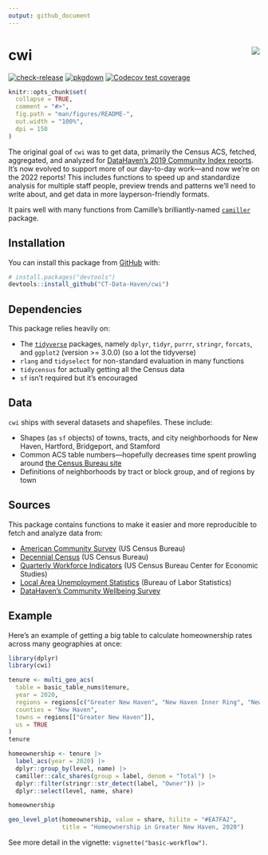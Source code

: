 ```yaml
---
output: github_document
---
```


<!-- README.md is generated from README.Rmd. Please edit that file -->

# cwi <img src="man/figures/logo.png" align="right" />

<!-- badges: start -->

[![check-release](https://github.com/CT-Data-Haven/cwi/actions/workflows/check-release.yaml/badge.svg)](https://github.com/CT-Data-Haven/cwi/actions/workflows/check-release.yaml)
[![pkgdown](https://github.com/CT-Data-Haven/cwi/actions/workflows/pkgdown.yaml/badge.svg)](https://github.com/CT-Data-Haven/cwi/actions/workflows/pkgdown.yaml)
[![Codecov test coverage](https://codecov.io/gh/CT-Data-Haven/cwi/branch/main/graph/badge.svg)](https://app.codecov.io/gh/CT-Data-Haven/cwi?branch=main)
<!-- badges: end -->

```r
knitr::opts_chunk$set(
  collapse = TRUE,
  comment = "#>",
  fig.path = "man/figures/README-",
  out.width = "100%",
  dpi = 150
)
```

The original goal of `cwi` was to get data, primarily the Census ACS, fetched, aggregated, and analyzed for [DataHaven's 2019 Community Index reports](http://ctdatahaven.org/reports/greater-new-haven-community-index). It's now evolved to support more of our day-to-day work—and now we're on the 2022 reports! This includes functions to speed up and standardize analysis for multiple staff people, preview trends and patterns we'll need to write about, and get data in more layperson-friendly formats.

It pairs well with many functions from Camille's brilliantly-named [`camiller`](https://github.com/camille-s/camiller) package.

## Installation

You can install this package from [GitHub](https://github.com/CT-Data-Haven/cwi) with:

``` r
# install.packages("devtools")
devtools::install_github("CT-Data-Haven/cwi")
```

## Dependencies

This package relies heavily on:

* The [`tidyverse`](http://tidyverse.org/) packages, namely `dplyr`, `tidyr`, `purrr`, `stringr`, `forcats`, and `ggplot2` (version >= 3.0.0) (so a lot the tidyverse)
* `rlang` and `tidyselect` for non-standard evaluation in many functions
* `tidycensus` for actually getting all the Census data
* `sf` isn't required but it's encouraged

## Data

`cwi` ships with several datasets and shapefiles. These include:

* Shapes (as `sf` objects) of towns, tracts, and city neighborhoods for New Haven, Hartford, Bridgeport, and Stamford
* Common ACS table numbers—hopefully decreases time spent prowling around [the Census Bureau site](https://data.census.gov)
* Definitions of neighborhoods by tract or block group, and of regions by town

## Sources

This package contains functions to make it easier and more reproducible to fetch and analyze data from:

* [American Community Survey](https://www.census.gov/programs-surveys/acs/) (US Census Bureau)
* [Decennial Census](https://www.census.gov/programs-surveys/decennial-census.html) (US Census Bureau)
* [Quarterly Workforce Indicators](https://lehd.ces.census.gov/) (US Census Bureau Center for Economic Studies)
* [Local Area Unemployment Statistics](https://www.bls.gov/lau/) (Bureau of Labor Statistics)
* [DataHaven's Community Wellbeing Survey](https://ctdatahaven.org/reports/datahaven-community-wellbeing-survey)


## Example

Here's an example of getting a big table to calculate homeownership rates across many geographies at once:

```r
library(dplyr)
library(cwi)
```

```r
tenure <- multi_geo_acs(
  table = basic_table_nums$tenure,
  year = 2020,
  regions = regions[c("Greater New Haven", "New Haven Inner Ring", "New Haven Outer Ring")],
  counties = "New Haven",
  towns = regions[["Greater New Haven"]],
  us = TRUE
)
tenure
```


```r
homeownership <- tenure |>
  label_acs(year = 2020) |>
  dplyr::group_by(level, name) |>
  camiller::calc_shares(group = label, denom = "Total") |>
  dplyr::filter(stringr::str_detect(label, "Owner")) |>
  dplyr::select(level, name, share)

homeownership
```

```r
geo_level_plot(homeownership, value = share, hilite = "#EA7FA2", 
               title = "Homeownership in Greater New Haven, 2020")
```

See more detail in the vignette: `vignette("basic-workflow")`.
